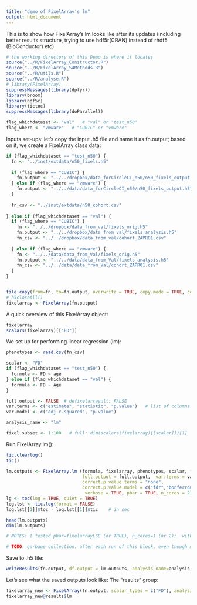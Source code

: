 ```yaml
---
title: "demo of FixelArray's lm"
output: html_document
---
```

<!-- # ```{r setup, include = fixelarrayLSE} -->
<!-- # knitr::opts_chunk$set(eval = fixelarrayLSE, cache = TRUE)   # save the cache -->
<!-- # ``` -->
This is to show how FixelArray's lm looks like after its updates (including better results structure, trying to use hdf5r(CRAN) instead of rhdf5 (BioConductor) etc)
```r
# the working directory of this Demo is where it locates
source("../R/FixelArray_Constructor.R")
source("../R/FixelArray_S4Methods.R")
source("../R/utils.R")
source("../R/analyse.R")
# library(FixelArray)
suppressMessages(library(dplyr))
library(broom)
library(hdf5r)
library(tictoc)
suppressMessages(library(doParallel))

flag_whichdataset <- "val"   # "val" or "test_n50"
flag_where <- "vmware"   # "CUBIC" or "vmware"
```
Inputs set-ups: let's copy the input .h5 file and name it as fn.output; based on it, we create a FixelArray class data:
```r
if (flag_whichdataset == "test_n50") {
  fn <- "../inst/extdata/n50_fixels.h5"
  
  if (flag_where == "CUBIC") {
    fn.output <- "../../dropbox/data_forCircleCI_n50/n50_fixels_output.h5"
  } else if (flag_where == "vmware") {
    fn.output <- "../../data/data_forCircleCI_n50/n50_fixels_output.h5"  # absoluate path: "/home/chenying/Desktop/fixel_project/data/data_forCircleCI_n50/n50_fixels_output.h5" 
  }
  
  fn_csv <- "../inst/extdata/n50_cohort.csv"
  
} else if (flag_whichdataset == "val") {
  if (flag_where == "CUBIC") {
    fn <- "../../dropbox/data_from_val/fixels_orig.h5"
    fn.output <- "../../dropbox/data_from_val/fixels_analysis.h5"
    fn_csv <- "../../dropbox/data_from_val/cohort_ZAPR01.csv"
      
  } else if (flag_where == "vmware") {
    fn <- "../../data/data_from_Val/fixels_orig.h5"
    fn.output <- "../../data/data_from_Val/fixels_analysis.h5"
    fn_csv <- "../../data/data_from_Val/cohort_ZAPR01.csv"
  }
}


file.copy(from=fn, to=fn.output, overwrite = TRUE, copy.mode = TRUE, copy.date = TRUE)   # , recursive = TRUE
# h5closeAll()
fixelarray <- FixelArray(fn.output)  
```
<!-- Let's create a H5File to access the output .h5 file: -->
<!-- ```{r} -->
<!-- fn.output.h5 <- H5File$new(fn.output, mode="a")    # open; "a": creates a new file or opens an existing one for read/write -->
<!-- fn.output.h5 -->

<!-- fixelarray <-  FixelArray(fn) # TODO: error with fixelarray <- FixelArray(fn.output)  ??? -->
<!-- ``` -->
A quick overview of this FixelArray object:
```r
fixelarray
scalars(fixelarray)[["FD"]]
```

We set up for performing linear regression (lm):
```r
phenotypes <- read.csv(fn_csv)

scalar <- "FD"
if (flag_whichdataset == "test_n50") {
  formula <- FD ~ age
} else if (flag_whichdataset == "val") {
  formula <- FD ~ Age
}

full.output <- FALSE  # defixelarrayult: FALSE
var.terms <- c("estimate", "statistic", "p.value")   # list of columns to keep  | , "std.error","statistic"
var.model <- c("adj.r.squared", "p.value")

analysis_name <- "lm"

fixel.subset <- 1:100   # full: dim(scalars(fixelarray)[[scalar]])[1]
```

Run FixelArray.lm():
```r
tic.clearlog()
tic()

lm.outputs <- FixelArray.lm (formula, fixelarray, phenotypes, scalar, fixel.subset = fixel.subset, 
                             full.output = full.output,  var.terms = var.terms, var.model = var.model, 
                             correct.p.value.terms = "none",
                             correct.p.value.model = c("fdr","bonferroni"),
                              verbose = TRUE, pbar = TRUE, n_cores = 2)  # , na.action="na.fixelarrayil"
lg <- toc(log = TRUE, quiet = TRUE)
log.lst <- tic.log(format = FALSE)
log.lst[[1]]$toc - log.lst[[1]]$tic    # in sec

head(lm.outputs)
dim(lm.outputs)

# NOTES: I tested pbar=fixelarrayLSE (or TRUE), n_cores=1 (or 2);  with one fixel #6: same with directly calling lm

# TODO: garbage collection: after each run of this block, even though matrix is overwritten, the size keeps adding... This is probably related to hdf5's deleting does not shrink the file's size.... So we should close the file, and do garbage cleaning.

```
Save to .h5 file:
```r
writeResults(fn.output, df.output = lm.outputs, analysis_name=analysis_name, overwrite=TRUE)

```
<!-- Test writing results with string -->
<!-- ```{r} -->
<!-- df <- data.frame(a = 1:5, b = c("type1","type2", "type1","type2","type3")) -->
<!-- writeResults.enh(fn.output, df.output = df, analysis_name="test", overwrite=TRUE)     # tested, good -->

<!-- # results.analysis.grp[["lut_forcol2"]][1:3] -->
<!-- ``` -->

Let's see what the saved outputs look like: The "results" group:
```r
fixelarray_new <- FixelArray(fn.output, scalar_types = c("FD"), analysis_names = c("lm"))
fixelarray_new@results$lm
```